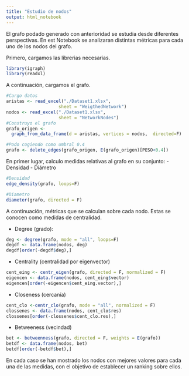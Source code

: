 ---
title: "Estudio de nodos"
output: html_notebook
---

El grafo podado generado con anterioridad se estudia desde diferentes perspectivas.
En est Notebook se analizaran distintas métricas para cada uno de los nodos del grafo.

Primero, cargamos las librerias necesarias.
```{r}
library(igraph)
library(readxl)
```

A continuación, cargamos el grafo.
```{r}
#Cargo datos
aristas <- read_excel("./Dataset1.xlsx", 
                    sheet = "WeigthedNetwork")
nodos <- read_excel("./Dataset1.xlsx", 
                    sheet = "NetworkNodes")
#Construyo el grafo
grafo_origen <- 
  graph_from_data_frame(d = aristas, vertices = nodos,  directed=F)

#Podo cogiendo como umbral 0.4
grafo <- delete_edges(grafo_origen, E(grafo_origen)[PESO<0.4])
```

En primer lugar, calculo medidas relativas al grafo en su conjunto:
- Densidad
- Diámetro
```{r}
#Densidad
edge_density(grafo, loops=F)

#Diametro
diameter(grafo, directed = F)
```
A continuación, métricas que se calculan sobre cada nodo. Estas se conocen como medidas de centralidad. 

- Degree (grado):
```{r}
deg <- degree(grafo, mode = "all", loops=F)
degdf <- data.frame(nodos, deg)
degdf[order(-degdf$deg),]
```

- Centrality (centralidad por eigenvector) 
```{r}
cent_eing <- centr_eigen(grafo, directed = F, normalized = F)
eigencen <- data.frame(nodos, cent_eing$vector)
eigencen[order(-eigencen$cent_eing.vector),]

```

- Closeness (cercanía)
```{r}
cent_clo <-centr_clo(grafo, mode = "all", normalized = F)
clossenes <- data.frame(nodos, cent_clo$res)
clossenes[order(-clossenes$cent_clo.res),]
```

- Betweeness (vecindad)
```{r}
bet <- betweenness(grafo, directed = F, weights = E(grafo))
betdf <- data.frame(nodos, bet)
betdf[order(-betdf$bet),]
```

En cada caso se han mostrado los nodos con mejores valores para cada una de las medidas, con el objetivo de establecer un ranking sobre ellos.  